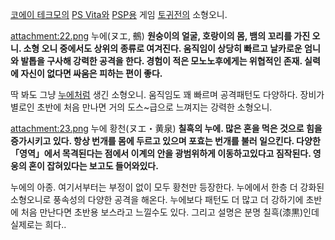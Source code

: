 [[코에이 테크모]]의 [[PS Vita]]와 [[PSP]]용 게임 [[토귀전]]의 소형오니.

attachment:22.png
누에(ヌエ, 鵺)
'''원숭이의 얼굴, 호랑이의 몸, 뱀의 꼬리를 가진 오니. 소형 오니 중에서도 상위의 종류로 여겨진다. 움직임이 상당히 빠르고 날카로운 엄니와 발톱을 구사해 강력한 공격을 한다. 경험이 적은 모노노후에게는 위협적인 존재. 실력에 자신이 없다면 싸움은 피하는 편이 좋다.'''

딱 봐도 그냥 [[누에]]처럼 생긴 소형오니. 움직임도 꽤 빠르며 공격패턴도 다양하다. 장비가 별로인 초반에 처음 만나면 거의 도스~급으로 느껴지는 강력한 소형오니.


attachment:23.png
누에 황천(ヌエ・黄泉)
'''칠흑의 누에. 많은 혼을 먹은 것으로 힘을 증가시키고 있다. 항상 번개를 몸에 두르고 있으며 포효는 번개를 불러 일으킨다. 다양한 「영역」에서 목격된다는 점에서 이계의 안을 광범위하게 이동하고있다고 짐작된다. 영웅의 혼이 잡혀있다는 보고도 들어와있다.'''

누에의 아종. 여기서부터는 부정이 없이 모두 황천만 등장한다. 누에에서 한층 더 강화된 소형오니로 풍속성의 다양한 공격을 해온다. 누에보다 패턴도 더 많고 더 강하기에 초반에 처음 만난다면 초반용 보스라고 느낄수도 있다.
그리고 설명은 분명 칠흑(漆黒)인데 실제로는 희다..
